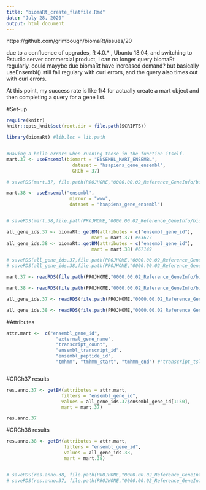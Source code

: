 ```yaml
---
title: "biomaRt_create_flatfile.Rmd"
date: "July 28, 2020"
output: html_document
---
```


https://github.com/grimbough/biomaRt/issues/20

due to a confluence of upgrades, R 4.0.* , Ubuntu 18.04, and switching to Rstudio server commercial product, I can no longer query biomaRt regularly. 
could mayybe due biomaRt have increased demand? but basically useEnsembl() still fail regulary with curl errors, and the query also times out with curl errors. 

At this point, my success rate is like 1/4 for actually create a mart object and then completing a query for a gene list. 

#Set-up

```r
require(knitr)
knitr::opts_knit$set(root.dir = file.path(SCRIPTS))
```

```r
library(biomaRt) #lib.loc = lib.path


#Having a hella errors when running these in the function itself. 
mart.37 <- useEnsembl(biomart = "ENSEMBL_MART_ENSEMBL",
                        dataset = "hsapiens_gene_ensembl",
                        GRCh = 37)   

# saveRDS(mart.37, file.path(PROJHOME,"0000.00.02_Reference_GeneInfo/biomaRt.GRCh37.RDS"))
```

```r
mart.38 <- useEnsembl("ensembl",
                       mirror = "www",
                       dataset = "hsapiens_gene_ensembl")


# saveRDS(mart.38,file.path(PROJHOME,"0000.00.02_Reference_GeneInfo/biomaRt.GRCh38.RDS"))
```

```r
all_gene_ids.37 <- biomaRt::getBM(attributes = c("ensembl_gene_id"),
                               mart = mart.37) #63677
all_gene_ids.38 <- biomaRt::getBM(attributes = c("ensembl_gene_id"),
                               mart = mart.38) #67149

# saveRDS(all_gene_ids.37,file.path(PROJHOME,"0000.00.02_Reference_GeneInfo/GRCh37_all_gene_IDs.RDS"))
# saveRDS(all_gene_ids.38,file.path(PROJHOME,"0000.00.02_Reference_GeneInfo/GRCh38_all_gene_IDs.RDS"))
```

```r
mart.37 <- readRDS(file.path(PROJHOME,"0000.00.02_Reference_GeneInfo/biomaRt.GRCh37.RDS"))

mart.38 <- readRDS(file.path(PROJHOME,"0000.00.02_Reference_GeneInfo/biomaRt.GRCh38.RDS"))

all_gene_ids.37 <- readRDS(file.path(PROJHOME,"0000.00.02_Reference_GeneInfo/GRCh37_all_gene_IDs.RDS"))

all_gene_ids.38 <- readRDS(file.path(PROJHOME,"0000.00.02_Reference_GeneInfo/GRCh38_all_gene_IDs.RDS"))
```

#Attributes 

```r
attr.mart <-  c("ensembl_gene_id",
                  "external_gene_name",
                  "transcript_count",
                  "ensembl_transcript_id", 
                  "ensembl_peptide_id",
                  "tmhmm", "tmhmm_start", "tmhmm_end") #"transcript_tsl",
```


```r

```

#GRCh37 results

```r
res.anno.37 <- getBM(attributes = attr.mart,
                    filters = "ensembl_gene_id",
                    values = all_gene_ids.37$ensembl_gene_id[1:50],
                    mart = mart.37)

res.anno.37
```
  

#GRCh38 results  
```r

res.anno.38 <- getBM(attributes = attr.mart,
                     filters = "ensembl_gene_id",
                     values = all_gene_ids.38,
                     mart = mart.38)


# saveRDS(res.anno.38, file.path(PROJHOME,"0000.00.02_Reference_GeneInfo/biomaRt.GRCh38_allGenes.RDS"))
# saveRDS(res.anno.37, file.path(PROJHOME,"0000.00.02_Reference_GeneInfo/biomaRt.GRCh37_allGenes.RDS"))
```
